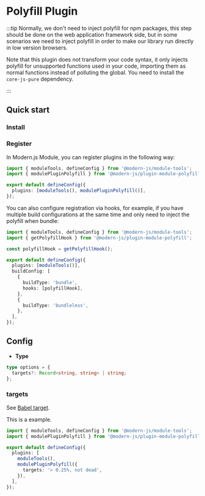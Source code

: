 # Polyfill Plugin

:::tip
Normally, we don't need to inject polyfill for npm packages, this step should be done on the web application framework side, but in some scenarios we need to inject polyfill in order to make our library run directly in low version browsers.

Note that this plugin does not transform your code syntax, it only injects polyfill for unsupported functions used in your code, importing them as normal functions instead of polluting the global. You need to install the `core-js-pure` dependency.

:::

## Quick start

### Install


<PackageManagerTabs command="add @modern-js/plugin-module-polyfill -D" />

### Register

In Modern.js Module, you can register plugins in the following way:

```ts
import { moduleTools, defineConfig } from '@modern-js/module-tools';
import { modulePluginPolyfill } from '@modern-js/plugin-module-polyfill';

export default defineConfig({
  plugins: [moduleTools(), modulePluginPolyfill()],
});
```

You can also configure registration via hooks, for example,
if you have multiple build configurations at the same time and only need to inject the polyfill when bundle:

```ts
import { moduleTools, defineConfig } from '@modern-js/module-tools';
import { getPolyfillHook } from '@modern-js/plugin-module-polyfill';

const polyfillHook = getPolyfillHook();

export default defineConfig({
  plugins: [moduleTools()],
  buildConfig: [
    {
      buildType: 'bundle',
      hooks: [polyfillHook],
    },
    {
      buildType: 'bundleless',
    },
  ],
});
```

## Config

- **Type**

```ts
type options = {
  targets?: Record<string, string> | string;
};
```

### targets

See [Babel target](https://babeljs.io/docs/options#targets).

This is a example.

```ts
import { moduleTools, defineConfig } from '@modern-js/module-tools';
import { modulePluginPolyfill } from '@modern-js/plugin-module-polyfill';

export default defineConfig({
  plugins: [
    moduleTools(),
    modulePluginPolyfill({
      targets: '> 0.25%, not dead',
    }),
  ],
});
```
